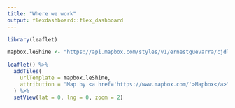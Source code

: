 ```yaml
---
title: "Where we work"
output: flexdashboard::flex_dashboard
---
```


```r
library(leaflet)

mapbox.leShine <- "https://api.mapbox.com/styles/v1/ernestguevarra/cjdlr8pvl0xiv2sqvq1evk1pl/tiles/256/{z}/{x}/{y}?access_token=pk.eyJ1IjoiZXJuZXN0Z3VldmFycmEiLCJhIjoiejRRLXlZdyJ9.sqS1zi0rDH5CIzvcn9SXSg"
```


```r
leaflet() %>%
  addTiles(
    urlTemplate = mapbox.leShine,
    attribution = "Map by <a href='https://www.mapbox.com/'>Mapbox</a>"
  ) %>%
  setView(lat = 0, lng = 0, zoom = 2)
```